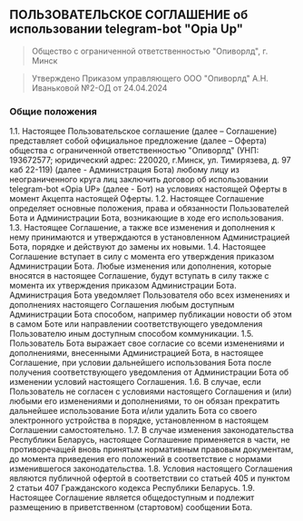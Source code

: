
## ПОЛЬЗОВАТЕЛЬСКОЕ СОГЛАШЕНИЕ об использовании telegram-bot "Opia Up"

> Общество с ограниченной ответственностью "Опиворлд", г. Минск

> Утверждено Приказом управляющего ООО "Опиворлд" А.Н. Иваньковой №2-ОД от 24.04.2024

### Общие положения

1.1. Настоящее Пользовательское соглашение (далее – Соглашение) представляет собой официальное предложение (далее – Оферта) общества с ограниченной ответственностью "Опиворлд" (УНП: 193672577; юридический адрес: 220020, г.Минск, ул. Тимирязева, д. 97 каб 22-119) (далее - Администрация Бота) любому лицу из неограниченного круга лиц заключить договор об использовании telegram-bot «Opia UP» (далее - Бот) на условиях настоящей Оферты в момент Акцепта настоящей Оферты. 
1.2. Настоящее Соглашение определяет основные положения, права и обязанности Пользователей Бота и Администрации Бота, возникающие в ходе его использования. 
1.3. Настоящее Соглашение, а также все изменения и дополнения к нему принимаются и утверждаются в установленном Администрацией Бота, порядке и действуют до замены их новыми.
1.4. Настоящее Соглашение вступает в силу с момента его утверждения приказом Администрации Бота. Любые изменения или дополнения, которые вносятся в настоящее Соглашение, будут вступать в силу также с момента их утверждения приказом Администрации Бота. Администрация Бота уведомляет Пользователя обо всех изменениях и дополнениях настоящего Соглашения любым доступным Администрации Бота способом, например публикации новости об этом в самом Боте или направлении соответствующего уведомления Пользователю иным доступным способом коммуникации. 
1.5. Пользователь Бота выражает свое согласие со всеми изменениями и дополнениями, внесенными Администрацией Бота, в настоящее Соглашение, при условии дальнейшего использования Бота после получения соответствующего уведомления от Администрации Бота об изменении условий настоящего Соглашения.
1.6. В случае, если Пользователь не согласен с условиями настоящего Соглашения и (или) любыми его изменениями и дополнениями, то он обязан прекратить дальнейшее использование Бота и/или удалить Бота со своего электронного устройства в порядке, установленном в настоящем Соглашении самостоятельно. 
1.7. В случае изменения законодательства Республики Беларусь, настоящее Соглашение применяется в части, не противоречащей вновь принятым нормативным правовым документам, до момента приведения его положений в соответствие с нормами изменившегося законодательства.
1.8. Условия настоящего Соглашения являются публичной офертой в соответствии со статьей 405 и пунктом 2 статьи 407 Гражданского кодекса Республики Беларусь.
1.9. Настоящее Соглашение является общедоступным и подлежит размещению в приветственном (стартовом) сообщении Бота.

